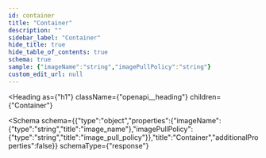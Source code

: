 ```yaml
---
id: container
title: "Container"
description: ""
sidebar_label: "Container"
hide_title: true
hide_table_of_contents: true
schema: true
sample: {"imageName":"string","imagePullPolicy":"string"}
custom_edit_url: null
---
```



<Heading
  as={"h1"}
  className={"openapi__heading"}
  children={"Container"}
>
</Heading>





<Schema
  schema={{"type":"object","properties":{"imageName":{"type":"string","title":"image_name"},"imagePullPolicy":{"type":"string","title":"image_pull_policy"}},"title":"Container","additionalProperties":false}}
  schemaType={"response"}
>
  
</Schema>
            